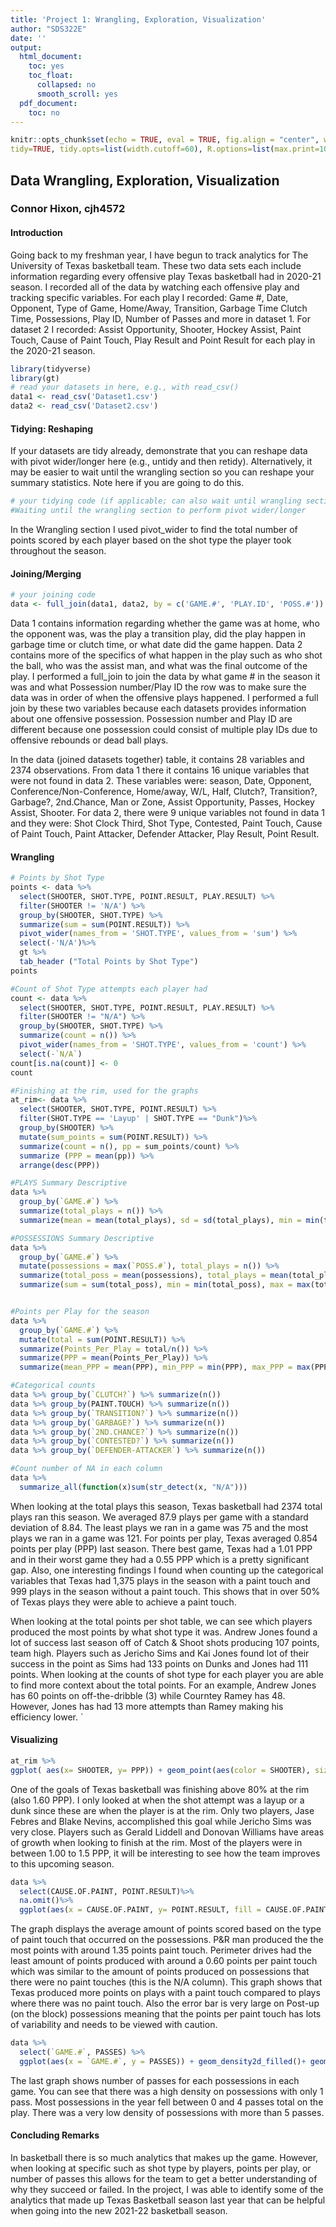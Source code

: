 ```yaml
---
title: 'Project 1: Wrangling, Exploration, Visualization'
author: "SDS322E"
date: ''
output:
  html_document:
    toc: yes
    toc_float:
      collapsed: no
      smooth_scroll: yes
  pdf_document:
    toc: no
---
```


```r
knitr::opts_chunk$set(echo = TRUE, eval = TRUE, fig.align = "center", warning = F, message = F,
tidy=TRUE, tidy.opts=list(width.cutoff=60), R.options=list(max.print=100))
```

## Data Wrangling, Exploration, Visualization

### Connor Hixon, cjh4572

#### Introduction 

Going back to my freshman year, I have begun to track analytics for The University of Texas basketball team. These two data sets each include information regarding every offensive play Texas basketball had in 2020-21 season. I recorded all of the data by watching each offensive play and tracking specific variables. For each play I recorded:  Game #, Date, Opponent, Type of Game, Home/Away, Transition, Garbage Time Clutch Time, Possessions, Play ID, Number of Passes and more in dataset 1. For dataset 2 I recorded:  Assist Opportunity, Shooter, Hockey Assist, Paint Touch, Cause of Paint Touch, Play Result and Point Result for each play in the 2020-21 season. 

```R
library(tidyverse)
library(gt)
# read your datasets in here, e.g., with read_csv()
data1 <- read_csv('Dataset1.csv')
data2 <- read_csv('Dataset2.csv')


```

#### Tidying: Reshaping

If your datasets are tidy already, demonstrate that you can reshape data with pivot wider/longer here (e.g., untidy and then retidy). Alternatively, it may be easier to wait until the wrangling section so you can reshape your summary statistics. Note here if you are going to do this.

```R
# your tidying code (if applicable; can also wait until wrangling section)
#Waiting until the wrangling section to perform pivot wider/longer
```

In the Wrangling section I used pivot_wider to find the total number of points scored by each player based on the shot type the player took throughout the season. 
    
#### Joining/Merging

```R
# your joining code
data <- full_join(data1, data2, by = c('GAME.#', 'PLAY.ID', 'POSS.#'))
```

Data 1 contains information regarding whether the game was at home, who the opponent was, was the play a transition play, did the play happen in garbage time or clutch time, or what date did the game happen. Data 2 contains more of the specifics of what happen in the play such as who shot the ball, who was the assist man, and what was the final outcome of the play. I performed a full_join to join the data by what game # in the season it was and what Possession number/Play ID the row was to make sure the data was in order of when the offensive plays happened. I performed a full join by these two variables because each datasets provides information about one offensive possession. Possession number and Play ID are different because one possession could consist of multiple play IDs due to offensive rebounds or dead ball plays. 

In the data (joined datasets together) table, it contains 28 variables and 2374 observations. From data 1 there it contains 16 unique variables that were not found in data 2. These variables were:  season, Date, Opponent, Conference/Non-Conference, Home/away, W/L, Half, Clutch?, Transition?, Garbage?, 2nd.Chance, Man or Zone, Assist Opportunity, Passes, Hockey Assist, Shooter.  For data 2, there were 9 unique variables not found in data 1 and they were:  Shot Clock Third, Shot Type, Contested, Paint Touch, Cause of Paint Touch, Paint Attacker, Defender Attacker, Play Result, Point Result. 

####  Wrangling

```R
# Points by Shot Type
points <- data %>%
  select(SHOOTER, SHOT.TYPE, POINT.RESULT, PLAY.RESULT) %>%
  filter(SHOOTER != 'N/A') %>%
  group_by(SHOOTER, SHOT.TYPE) %>%
  summarize(sum = sum(POINT.RESULT)) %>%
  pivot_wider(names_from = 'SHOT.TYPE', values_from = 'sum') %>%
  select(-'N/A')%>%
  gt %>%
  tab_header ("Total Points by Shot Type")
points
```

```r
#Count of Shot Type attempts each player had 
count <- data %>%
  select(SHOOTER, SHOT.TYPE, POINT.RESULT, PLAY.RESULT) %>%
  filter(SHOOTER != "N/A") %>%
  group_by(SHOOTER, SHOT.TYPE) %>%
  summarize(count = n()) %>%
  pivot_wider(names_from = 'SHOT.TYPE', values_from = 'count') %>%
  select(-`N/A`)
count[is.na(count)] <- 0
count
```

```r
#Finishing at the rim, used for the graphs
at_rim<- data %>%
  select(SHOOTER, SHOT.TYPE, POINT.RESULT) %>%
  filter(SHOT.TYPE == 'Layup' | SHOT.TYPE == "Dunk")%>%
  group_by(SHOOTER) %>%
  mutate(sum_points = sum(POINT.RESULT)) %>%
  summarize(count = n(), pp = sum_points/count) %>%
  summarize (PPP = mean(pp)) %>%
  arrange(desc(PPP))

```

```r
#PLAYS Summary Descriptive 
data %>%
  group_by(`GAME.#`) %>%
  summarize(total_plays = n()) %>%
  summarize(mean = mean(total_plays), sd = sd(total_plays), min = min(total_plays), max = max(total_plays), total = sum(total_plays))

#POSSESSIONS Summary Descriptive 
data %>% 
  group_by(`GAME.#`) %>%
  mutate(possessions = max(`POSS.#`), total_plays = n()) %>%
  summarize(total_poss = mean(possessions), total_plays = mean(total_plays)) %>%
  summarize(sum = sum(total_poss), min = min(total_poss), max = max(total_poss), median = median(total_poss), cor(total_poss, total_plays))


#Points per Play for the season
data %>%
  group_by(`GAME.#`) %>%
  mutate(total = sum(POINT.RESULT)) %>%
  summarize(Points_Per_Play = total/n()) %>%
  summarize(PPP = mean(Points_Per_Play)) %>%
  summarize(mean_PPP = mean(PPP), min_PPP = min(PPP), max_PPP = max(PPP), sd_PPP = sd(PPP), quantile(PPP, 0.75))
```

```r
#Categorical counts
data %>% group_by(`CLUTCH?`) %>% summarize(n())
data %>% group_by(PAINT.TOUCH) %>% summarize(n())
data %>% group_by(`TRANSITION?`) %>% summarize(n())
data %>% group_by(`GARBAGE?`) %>% summarize(n())
data %>% group_by(`2ND.CHANCE?`) %>% summarize(n())
data %>% group_by(`CONTESTED?`) %>% summarize(n()) 
data %>% group_by(`DEFENDER-ATTACKER`) %>% summarize(n())

#Count number of NA in each column
data %>%
  summarize_all(function(x)sum(str_detect(x, "N/A")))

```

When looking at the total plays this season, Texas basketball had 2374 total plays ran this season. We averaged 87.9 plays per game with a standard deviation of 8.84. The least plays we ran in a game was 75 and the most plays we ran in a game was 121. For points per play, Texas averaged 0.854 points per play (PPP) last season. There best game, Texas had a 1.01 PPP and in their worst game they had a 0.55 PPP which is a pretty significant gap. Also, one interesting findings I found when counting up the categorical variables that Texas had 1,375 plays in the season with a paint touch and 999 plays in the season without a paint touch. This shows that in over 50% of Texas plays they were able to achieve a paint touch.

When looking at the total points per shot table, we can see which players produced the most points by what shot type it was. Andrew Jones found a lot of success last season off of Catch & Shoot shots producing 107 points, team high. Players such as Jericho Sims and Kai Jones found lot of their success in the point as Sims had 133 points on Dunks and Jones had 111 points. When looking at the counts of shot type for each player you are able to find more context about the total points. For an example, Andrew Jones has 60 points on off-the-dribble (3) while Courntey Ramey has 48. However, Jones has had 13 more attempts than Ramey making his efficiency lower. `


#### Visualizing

```R
at_rim %>%
ggplot( aes(x= SHOOTER, y= PPP)) + geom_point(aes(color = SHOOTER), size = 4) + geom_smooth(method = 'lm') + xlab('Shooter') + ylab('Points Per Possessions')  + geom_hline(yintercept = 1.60, color = '#BF5700') + theme_minimal()+ theme(axis.text.x = element_blank()) + labs(title = "FINISHING AT THE RIM", subtitle = 'Layups and Dunks included', color = 'Player') + scale_y_continuous(breaks = seq(0.80, 2.00, .10))
```

One of the goals of Texas basketball was finishing above 80% at the rim (also 1.60 PPP). I only looked at when the shot attempt was a layup or a dunk since these are when the player is at the rim.  Only two players, Jase Febres and Blake Nevins, accomplished this goal while Jericho Sims was very close. Players such as Gerald Liddell and Donovan Williams have areas of growth when looking to finish at the rim. Most of the players were in between 1.00 to 1.5 PPP, it will be interesting to see how the team improves to this upcoming season. 

```R
data %>%
  select(CAUSE.OF.PAINT, POINT.RESULT)%>%
  na.omit()%>%
  ggplot(aes(x = CAUSE.OF.PAINT, y= POINT.RESULT, fill = CAUSE.OF.PAINT)) + geom_bar(stat = 'summary') + geom_errorbar(stat = "summary", fun.data = mean_se, width = 0.25) + theme_dark()+ theme(axis.text.x = element_blank()) + scale_fill_brewer() + labs(title = " Points Per Paint Touch", subtitle = 'Average Points Based on Type of Paint Touch',  x = 'Type of Paint Touch', y = 'Number of Occurences', fill = 'Type of Paint Touch') + scale_y_continuous(breaks = seq(0, 1.75, 0.25))
```

The graph displays the average amount of points scored based on the type of paint touch that occurred on the possessions. P&R man produced the the most points with around 1.35 points paint touch. Perimeter drives had the least amount of points produced with around a 0.60 points per paint touch which was similar to the amount of points produced on possessions that there were no paint touches (this is the N/A column). This graph shows that Texas produced more points on plays with a paint touch compared to plays where there was no paint touch. Also the error bar is very large on Post-up (on the block) possessions meaning that the points per paint touch has lots of variability and needs to be viewed with caution. 

```R
data %>%
  select(`GAME.#`, PASSES) %>%
  ggplot(aes(x = `GAME.#`, y = PASSES)) + geom_density2d_filled()+ geom_point(size = .01) + geom_jitter(size = 0.1) + scale_y_continuous(breaks = seq(1, 12, 1)) + theme_dark() + labs(title = 'Passing By Game', x = "Game Number", y = "Number of Passes", subtitle = 'Number of passes per. play in each game')
```

The last graph shows number of passes for each possessions in each game. You can see that there was a high density on possessions with only 1 pass. Most possessions in the year fell between 0 and 4 passes total on the play. There was a very low density of possessions with more than 5 passes. 

#### Concluding Remarks

In basketball there is so much analytics that makes up the game. However, when looking at specific such as shot type by players, points per play, or number of passes this allows for the team to get a better understanding of why they succeed or failed. In the project, I was able to identify some of the analytics that made up Texas Basketball season last year that can be helpful when going into the new 2021-22 basketball season. 

